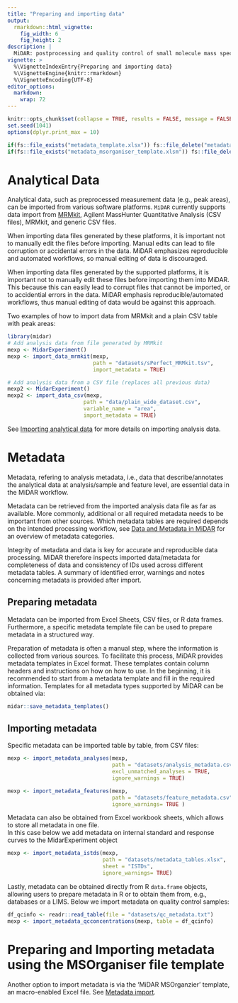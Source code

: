 ```yaml
---
title: "Preparing and importing data"
output: 
  rmarkdown::html_vignette:
    fig_width: 6
    fig_height: 2
description: |
  MiDAR: postprocessing and quality control of small molecule mass spectrometry data 
vignette: >
  %\VignetteIndexEntry{Preparing and importing data}
  %\VignetteEngine{knitr::rmarkdown}
  %\VignetteEncoding{UTF-8}
editor_options: 
  markdown: 
    wrap: 72
---
```


```r
knitr::opts_chunk$set(collapse = TRUE, results = FALSE, message = FALSE, comment = "#>")
set.seed(1041)
options(dplyr.print_max = 10)

if(fs::file_exists("metadata_template.xlsx")) fs::file_delete("metadata_template.xlsx")
if(fs::file_exists("metadata_msorganiser_template.xlsm")) fs::file_delete("metadata_msorganiser_template.xlsm")
```

# Analytical Data

Analytical data, such as preprocessed measurement data (e.g., peak areas), can be 
imported from various software platforms. `MiDAR` currently supports data import 
from [MRMkit](https://github.com/MRMkit/MRMkit), Agilent MassHunter Quantitative Analysis (CSV files), MRMkit, and generic CSV files.

When importing data files generated by these platforms, it is important not to 
manually edit the files before importing. Manual edits can lead 
to file corruption or accidental errors in the data. MiDAR emphasizes reproducible 
and automated workflows, so manual editing of data is discouraged.

When importing data files generated by the supported platforms, it is important not 
to manually edit these files before importing them into MiDAR. This because this can easily lead to corrupt files that cannot be imported, or to accidential errors in the data. MiDAR emphasis reproducible/automated workflows, thus manual editing of data would be against this approach.

Two examples of how to import data from MRMkit and a plain CSV table with peak areas:

```r
library(midar)
# Add analysis data from file generated by MRMkit
mexp <- MidarExperiment()
mexp <- import_data_mrmkit(mexp, 
                           path = "datasets/sPerfect_MRMkit.tsv", 
                           import_metadata = TRUE)

# Add analysis data from a CSV file (replaces all previous data)
mexp2 <- MidarExperiment()
mexp2 <- import_data_csv(mexp, 
                        path = "data/plain_wide_dataset.csv", 
                        variable_name = "area",
                        import_metadata = TRUE)
```

See [Importing analytical data](articles/04_dataimport.html) for more details on importing analysis data.

# Metadata

Metadata, refering to analysis metadata, i.e., data that describe/annotates the 
analytical data at analysis/sample and feature level, are essential data in the MiDAR workflow.

Metadata can be retrieved from the imported analysis data file as far as available. 
More commonly, additional or all required metadata needs to be important from other sources. 
Which metadata tables are required depends on the intended processing workflow, see 
[Data and Metadata in MiDAR](articles/01_datastructure.html) for an overview of metadata categories.

Integrity of metadata and data is key for accurate and reproducible data processing. 
MiDAR therefore inspects imported data/metadata
for completeness of data and consistency of IDs used across different
metadata tables. A summary of identified error,
warnings and notes concerning metadata is provided after import.

## Preparing metadata

Metadata can be imported from Excel Sheets, CSV files, or R data frames. Furthermore, a specific 
metadata template file can be used to prepare metadata in a structured way.

Preparation of metadata is often a manual step, where the information is collected from various sources. 
To facilitate this process, MiDAR provides metadata templates in Excel format. 
These templates contain column headers and instructions on how on how to use. 
In the beginning, it is recommended to start from a metadata template and fill in 
the required information. Templates for all metadata types supported by MiDAR can be obtained via:

```r
midar::save_metadata_templates()
```

## Importing metadata 

Specific metadata can be imported table by table, from CSV files:
```r
mexp <- import_metadata_analyses(mexp, 
                                 path = "datasets/analysis_metadata.csv", 
                                 excl_unmatched_analyses = TRUE, 
                                 ignore_warnings = TRUE)

mexp <- import_metadata_features(mexp, 
                                 path = "datasets/feature_metadata.csv",
                                 ignore_warnings= TRUE )
```
 
Metadata can also be obtained from Excel workbook sheets, which allows to store all metadata in one file. \
In this case below we add metadata on internal standard and response
curves to the MidarExperiment object

```r
mexp <- import_metadata_istds(mexp, 
                              path = "datasets/metadata_tables.xlsx", 
                              sheet = "ISTDs",
                              ignore_warnings= TRUE)
```

Lastly, metadata can be obtained directly from R `data.frame` objects, 
allowing users to prepare metadata in R or to obtain them from, e.g.,
databases or a LIMS. Below we import metadata on quality control samples:

```r
df_qcinfo <- readr::read_table(file = "datasets/qc_metadata.txt")
mexp <- import_metadata_qcconcentrations(mexp, table = df_qcinfo)
```

# Preparing and Importing metadata using the MSOrganiser file template

Another option to import metadata is via the 'MiDAR MSOrganzier' template, 
an macro-enabled Excel file. See [Metadata import](articles/05_metadataimport.Rmd.html).


